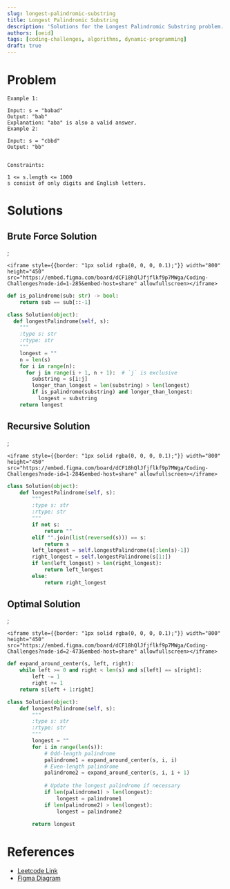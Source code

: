 ```yaml
---
slug: longest-palindromic-substring
title: Longest Palindromic Substring
description: 'Solutions for the Longest Palindromic Substring problem.'
authors: [oeid]
tags: [coding-challenges, algorithms, dynamic-programming]
draft: true
---
```


# Problem
```
Example 1:

Input: s = "babad"
Output: "bab"
Explanation: "aba" is also a valid answer.
Example 2:

Input: s = "cbbd"
Output: "bb"
 

Constraints:

1 <= s.length <= 1000
s consist of only digits and English letters.
```

# Solutions


## Brute Force Solution

<BruteForceSvg preserveAspectRatio="xMidYMid meet" width="100%" height="100%" className="bruteForce" />;

```
<iframe style={{border: "1px solid rgba(0, 0, 0, 0.1);"}} width="800" height="450" src="https://embed.figma.com/board/dCF18hQlJfjflkf9p7MWga/Coding-Challenges?node-id=1-285&embed-host=share" allowfullscreen></iframe>
```

```py title="brute_force.py"
def is_palindrome(sub: str) -> bool:
    return sub == sub[::-1]

class Solution(object):
  def longestPalindrome(self, s):
    """
    :type s: str
    :rtype: str
    """
    longest = ""
    n = len(s)
    for i in range(n):
      for j in range(i + 1, n + 1):  # `j` is exclusive
        substring = s[i:j]
        longer_than_longest = len(substring) > len(longest)
        if is_palindrome(substring) and longer_than_longest:
          longest = substring
    return longest
```

## Recursive Solution

<RecursiveSvg preserveAspectRatio="xMidYMid meet" width="100%" height="100%" className="recursive" />;

```
<iframe style={{border: "1px solid rgba(0, 0, 0, 0.1);"}} width="800" height="450" src="https://embed.figma.com/board/dCF18hQlJfjflkf9p7MWga/Coding-Challenges?node-id=1-284&embed-host=share" allowfullscreen></iframe>
```

```py title="recursive.py"
class Solution(object):
    def longestPalindrome(self, s):
        """
        :type s: str
        :rtype: str
        """
        if not s:
            return ""
        elif "".join(list(reversed(s))) == s:
            return s
        left_longest = self.longestPalindrome(s[:len(s)-1])
        right_longest = self.longestPalindrome(s[1:])
        if len(left_longest) > len(right_longest):
            return left_longest
        else:
            return right_longest
```


## Optimal Solution

<ExpandAroundCenterSvg preserveAspectRatio="xMidYMid meet" width="100%" height="100%" className="expandAroundCenter" />;

```
<iframe style={{border: "1px solid rgba(0, 0, 0, 0.1);"}} width="800" height="450" src="https://embed.figma.com/board/dCF18hQlJfjflkf9p7MWga/Coding-Challenges?node-id=2-473&embed-host=share" allowfullscreen></iframe>
```

```py title="optimal.py"
def expand_around_center(s, left, right):
    while left >= 0 and right < len(s) and s[left] == s[right]:
        left -= 1
        right += 1
    return s[left + 1:right]

class Solution(object):
    def longestPalindrome(self, s):
        """
        :type s: str
        :rtype: str
        """
        longest = ""
        for i in range(len(s)):
            # Odd-length palindrome
            palindrome1 = expand_around_center(s, i, i)
            # Even-length palindrome
            palindrome2 = expand_around_center(s, i, i + 1)
            
            # Update the longest palindrome if necessary
            if len(palindrome1) > len(longest):
                longest = palindrome1
            if len(palindrome2) > len(longest):
                longest = palindrome2

        return longest
```

# References
* [Leetcode Link](https://leetcode.com/problems/longest-palindromic-substring/description/?envType=problem-list-v2&envId=dynamic-programming)
* [Figma Diagram](https://www.figma.com/board/dCF18hQlJfjflkf9p7MWga/Coding-Challenges?node-id=1-2&t=JNVkmhU4Nf1fWKFu-4)
